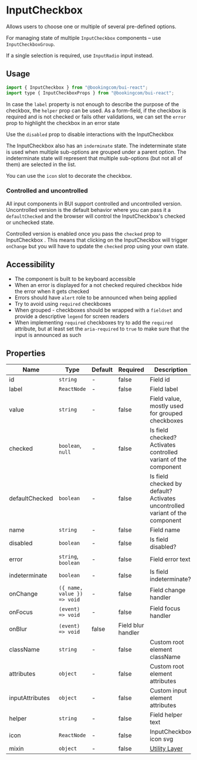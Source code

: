 # InputCheckbox

<Featured>
  Allows users to choose one or multiple of several pre-defined options.
</Featured>

<Grid>
  <CrossLink
    title="InputCheckbox"
    type="documentation"
    text="Learn more about the InputCheckbox design anatomy and best-practices."
    section="Design documentation"
    href="https://design-system.booking.com/article/bui/components/elements/input-checkbox/"
    target="_blank"
  />
</Grid>

For managing state of multiple `InputCheckbox` components – use `InputCheckboxGroup`.

If a single selection is required, use `InputRadio` input instead.

## Usage

```jsx
import { InputCheckbox } from "@bookingcom/bui-react";
import type { InputCheckboxProps } from "@bookingcom/bui-react";
```

<Example name="default" />

In case the `label` property is not enough to describe the purpose of the checkbox, the `helper` prop can be used.
As a form-field, if the checkbox is required and is not checked or fails other validations, we can set the `error` prop to highlight the checkbox in an error state

<Example name="error" />

Use the `disabled` prop to disable interactions with the InputCheckbox

<Example name="disabled" />

The InputCheckbox also has an `inderminate` state.
The indeterminate state is used when multiple sub-options are grouped under a parent option. The indeterminate state will represent that multiple sub-options (but not all of them) are selected in the list.

<Example name="indeterminate" />

You can use the `icon` slot to decorate the checkbox.

<Example name="icon" />

### Controlled and uncontrolled

All input components in BUI support controlled and uncontrolled version.
Uncontrolled version is the default behavior where you can pass it a `defaultChecked` and the browser will control the InputCheckbox's checked or unchecked state.

<Example name="uncontrolled" />

Controlled version is enabled once you pass the `checked` prop to InputCheckbox .
This means that clicking on the InputCheckbox will trigger `onChange` but you will have to update the `checked` prop using your own state.

<Example name="controlled" />

## Accessibility

- The component is built to be keyboard accessible
- When an error is displayed for a not checked required checkbox hide the error when it gets checked
- Errors should have `alert` role to be announced when being applied
- Try to avoid using `required` checkboxes
- When grouped - checkboxes should be wrapped with a `fieldset` and provide a descriptive `legend` for screen readers
- When implementing `required` checkboxes try to add the `required` attribute, but at least set the `aria-required` to `true` to make sure that the input is announced as such

## Properties

| Name            | Type                        | Default | Required           | Description                                                                                                    |
| --------------- | --------------------------- | ------- | ------------------ | -------------------------------------------------------------------------------------------------------------- |
| id              | `string`                    | -       | false              | Field id                                                                                                       |
| label           | `ReactNode`                 | -       | false              | Field label                                                                                                    |
| value           | `string`                    | -       | false              | Field value, mostly used for grouped checkboxes                                                                |
| checked         | `boolean`, `null`           | -       | false              | Is field checked? Activates controlled variant of the component                                                |
| defaultChecked  | `boolean`                   | -       | false              | Is field checked by default? Activates uncontrolled variant of the component                                   |
| name            | `string`                    | -       | false              | Field name                                                                                                     |
| disabled        | `boolean`                   | -       | false              | Is field disabled?                                                                                             |
| error           | `string`, `boolean`         | -       | false              | Field error text                                                                                               |
| indeterminate   | `boolean`                   | -       | false              | Is field indeterminate?                                                                                        |
| onChange        | `({ name, value }) => void` | -       | false              | Field change handler                                                                                           |
| onFocus         | `(event) => void`           | -       | false              | Field focus handler                                                                                            |
| onBlur          | `(event) => void`           | false   | Field blur handler |
| className       | `string`                    | -       | false              | Custom root element className                                                                                  |
| attributes      | `object`                    | -       | false              | Custom root element attributes                                                                                 |
| inputAttributes | `object`                    | -       | false              | Custom input element attributes                                                                                |
| helper          | `string`                    | -       | false              | Field helper text                                                                                              |
| icon            | `ReactNode`                 | -       | false              | InputCheckbox icon svg                                                                                         |
| mixin             | `object`                    | -       | false              | [Utility Layer](?page=Getting%2520started%252FDevelopment%252FComponents&view=documentation#BUI-Utility-Layer) |
